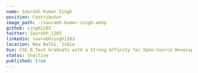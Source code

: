 ---
name: Saurabh Kumar Singh
position: Contributor
image_path: ./saurabh-kumar-singh.webp
github: singh1203
twitter: Saurabh_1203
linkedin: saurabhsingh1203
location: New Delhi, India
bio: CSE B.Tech Graduate with a Strong Affinity for Open-Source Development.
status: Inactive
published: true
---
